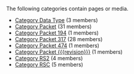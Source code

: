 <!-- DO NOT EDIT THIS FILE, CODE AUTOMATICALLY GENERATED BY category.sh -->
The following categories contain pages or media.
* [[Category Data Type]] (3 members)
* [[Category Packet]] (31 members)
* [[Category Packet 194]] (1 members)
* [[Category Packet 317]] (28 members)
* [[Category Packet 474]] (1 members)
* [[Category Packet {{{revision}}}]] (1 members)
* [[Category RS2]] (4 members)
* [[Category RSC]] (5 members)
